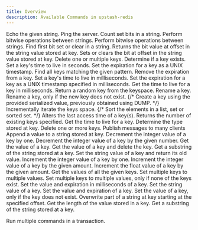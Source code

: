 ```yaml
---
title: Overview
description: Available Commands in upstash-redis
---
```


<AccordionGroup>

<Accordion title="Auth">
<CardGroup cols={3}>

<Card title="ECHO" href="/oss/sdks/py/redis/commands/auth/echo">
  Echo the given string.
</Card>

<Card title="PING" href="/oss/sdks/py/redis/commands/auth/ping">
    Ping the server.
</Card>
</CardGroup>
</Accordion>
<Accordion title="Bitmap">
<CardGroup cols={3}>

<Card title="BITCOUNT" href="/oss/sdks/py/redis/commands/bitmap/bitcount">
    Count set bits in a string.
</Card>
<Card title="BITFIELD" href="/oss/sdks/py/redis/commands/bitmap/bitfield">
    Perform bitwise operations between strings.
</Card>
<Card title="BITOP" href="/oss/sdks/py/redis/commands/bitmap/bitop">
    Perform bitwise operations between strings.
</Card>
<Card title="BITPOS" href="/oss/sdks/py/redis/commands/bitmap/bitpos">
    Find first bit set or clear in a string.
</Card>
<Card title="GETBIT" href="/oss/sdks/py/redis/commands/bitmap/getbit">
    Returns the bit value at offset in the string value stored at key.
</Card>
<Card title="SETBIT" href="/oss/sdks/py/redis/commands/bitmap/setbit">
    Sets or clears the bit at offset in the string value stored at key.
</Card>
</CardGroup>
</Accordion>
<Accordion title="Generic">
<CardGroup cols={3}>
<Card title="DEL" href="/oss/sdks/py/redis/commands/generic/del">
    Delete one or multiple keys.
</Card>
<Card title="EXISTS" href="/oss/sdks/py/redis/commands/generic/exists">
    Determine if a key exists.
</Card>
<Card title="EXPIRE" href="/oss/sdks/py/redis/commands/generic/expire">
    Set a key's time to live in seconds.
</Card>
<Card title="EXPIREAT" href="/oss/sdks/py/redis/commands/generic/expireat">
    Set the expiration for a key as a UNIX timestamp.
</Card>
<Card title="KEYS" href="/oss/sdks/py/redis/commands/generic/keys">
    Find all keys matching the given pattern.
</Card>
<Card title="PERSIST" href="/oss/sdks/py/redis/commands/generic/persist">
    Remove the expiration from a key.
</Card>
<Card title="PEXPIRE" href="/oss/sdks/py/redis/commands/generic/pexpire">
    Set a key's time to live in milliseconds.
</Card>
<Card title="PEXPIREAT" href="/oss/sdks/py/redis/commands/generic/pexpireat">
    Set the expiration for a key as a UNIX timestamp specified in milliseconds.
</Card>
<Card title="PTTL" href="/oss/sdks/py/redis/commands/generic/pttl">
    Get the time to live for a key in milliseconds.
</Card>
<Card title="RANDOMKEY" href="/oss/sdks/py/redis/commands/generic/randomkey">
    Return a random key from the keyspace.
</Card>
<Card title="RENAME" href="/oss/sdks/py/redis/commands/generic/rename">
    Rename a key.
</Card>
<Card title="RENAMENX" href="/oss/sdks/py/redis/commands/generic/renamenx">
    Rename a key, only if the new key does not exist.
</Card>
{/* <Card title="RESTORE" href="/oss/sdks/py/redis/commands/generic/restore">
    Create a key using the provided serialized value, previously obtained using DUMP.
</Card> */}
<Card title="SCAN" href="/oss/sdks/py/redis/commands/generic/scan">
    Incrementally iterate the keys space.
</Card>
{/* <Card title="SORT" href="/oss/sdks/py/redis/commands/generic/sort">
    Sort the elements in a list, set or sorted set.
</Card> */}
<Card title="TOUCH" href="/oss/sdks/py/redis/commands/generic/touch">
    Alters the last access time of a key(s). Returns the number of existing keys specified.
</Card>
<Card title="TTL" href="/oss/sdks/py/redis/commands/generic/ttl">
    Get the time to live for a key.
</Card>
<Card title="TYPE" href="/oss/sdks/py/redis/commands/generic/type">
    Determine the type stored at key.
</Card>
<Card title="UNLINK" href="/oss/sdks/py/redis/commands/generic/unlink">
    Delete one or more keys.
</Card>
</CardGroup>
</Accordion>
<Accordion title="Hash">
<CardGroup cols={3}>

<Card title="HDEL" href="/oss/sdks/py/redis/commands/hash/hdel">

</Card>
<Card title="HEXISTS" href="/oss/sdks/py/redis/commands/hash/hexists">

</Card>
<Card title="HGET" href="/oss/sdks/py/redis/commands/hash/hget">

</Card>
<Card title="HGETALL" href="/oss/sdks/py/redis/commands/hash/hgetall">

</Card>
<Card title="HINCRBY" href="/oss/sdks/py/redis/commands/hash/hincrby">

</Card>
<Card title="HINCRBYFLOAT" href="/oss/sdks/py/redis/commands/hash/hincrbyfloat">

</Card>
<Card title="HKEYS" href="/oss/sdks/py/redis/commands/hash/hkeys">

</Card>
<Card title="HLEN" href="/oss/sdks/py/redis/commands/hash/hlen">

</Card>
<Card title="HMGET" href="/oss/sdks/py/redis/commands/hash/hmget">

</Card>
<Card title="HRANDFIELD" href="/oss/sdks/py/redis/commands/hash/hrandfield">

</Card>
<Card title="HSCAN" href="/oss/sdks/py/redis/commands/hash/hscan">

</Card>
<Card title="HSET" href="/oss/sdks/py/redis/commands/hash/hset">

</Card>
<Card title="HSET" href="/oss/sdks/py/redis/commands/hash/hmset">

</Card>
<Card title="HSETNX" href="/oss/sdks/py/redis/commands/hash/hsetnx">

</Card>
<Card title="HSTRLEN" href="/oss/sdks/py/redis/commands/hash/hstrlen">

</Card>
<Card title="HVALS" href="/oss/sdks/py/redis/commands/hash/hvals">
    
</Card>

</CardGroup>
</Accordion>

<Accordion title="List">
<CardGroup cols={3}>

<Card title="LINDEX" href="/oss/sdks/py/redis/commands/list/lindex">

</Card>
<Card title="LINSERT" href="/oss/sdks/py/redis/commands/list/linsert">

</Card>
<Card title="LLEN" href="/oss/sdks/py/redis/commands/list/llen">

</Card>
<Card title="LMOVE" href="/oss/sdks/py/redis/commands/list/lmove">

</Card>
<Card title="LPOP" href="/oss/sdks/py/redis/commands/list/lpop">

</Card>
<Card title="LPOS" href="/oss/sdks/py/redis/commands/list/lpos">

</Card>
<Card title="LPUSH" href="/oss/sdks/py/redis/commands/list/lpush">

</Card>
<Card title="LPUSHX" href="/oss/sdks/py/redis/commands/list/lpushx">

</Card>
<Card title="LRANGE" href="/oss/sdks/py/redis/commands/list/lrange">

</Card>
<Card title="LREM" href="/oss/sdks/py/redis/commands/list/lrem">

</Card>
<Card title="LSET" href="/oss/sdks/py/redis/commands/list/lset">

</Card>
<Card title="LTRIM" href="/oss/sdks/py/redis/commands/list/ltrim">

</Card>
<Card title="RPOP" href="/oss/sdks/py/redis/commands/list/rpop">

</Card>
<Card title="RPUSH" href="/oss/sdks/py/redis/commands/list/rpush">

</Card>
<Card title="RPUSHX" href="/oss/sdks/py/redis/commands/list/rpushx">

</Card>

</CardGroup>
</Accordion>
<Accordion title="PubSub">
<CardGroup cols={3}>
<Card title="PUBLISH" href="/oss/sdks/py/redis/commands/pubsub/publish">
Publish messages to many clients
</Card>
</CardGroup>
</Accordion>
<Accordion title="Scripts">
<CardGroup cols={3}>

<Card title="EVAL" href="/oss/sdks/py/redis/commands/scripts/eval">

</Card>
<Card title="EVELSHA" href="/oss/sdks/py/redis/commands/scripts/evalsha">

</Card>
<Card title="SCRIPT EXISTS" href="/oss/sdks/py/redis/commands/scripts/script_exists">

</Card>
<Card title="SCRIPT FLUSH" href="/oss/sdks/py/redis/commands/scripts/script_flush">

</Card>
<Card title="SCRIPT LOAD" href="/oss/sdks/py/redis/commands/scripts/script_load">

</Card>

</CardGroup>
</Accordion>
<Accordion title="Server">
<CardGroup cols={3}>
<Card title="DBSIZE" href="/oss/sdks/py/redis/commands/server/dbsize">

</Card>
<Card title="FLUSHALL" href="/oss/sdks/py/redis/commands/server/flushall">

</Card>
<Card title="FLUSHDB" href="/oss/sdks/py/redis/commands/server/flushdb">

</Card>
</CardGroup>
</Accordion>
<Accordion title="Set">
<CardGroup cols={3}>
<Card title="SADD" href="/oss/sdks/py/redis/commands/set/sadd">

</Card>
<Card title="SCARD" href="/oss/sdks/py/redis/commands/set/scard">

</Card>
<Card title="SDIFF" href="/oss/sdks/py/redis/commands/set/sdiff">

</Card>
<Card title="SDIFFSTORE" href="/oss/sdks/py/redis/commands/set/sdiffstore">

</Card>
<Card title="SINTER" href="/oss/sdks/py/redis/commands/set/sinter">

</Card>
<Card title="SINTERSTORE" href="/oss/sdks/py/redis/commands/set/sinterstore">

</Card>
<Card title="SISMEMBER" href="/oss/sdks/py/redis/commands/set/sismember">

</Card>
<Card title="SMEMBERS" href="/oss/sdks/py/redis/commands/set/smembers">

</Card>
<Card title="SMISMEMBER" href="/oss/sdks/py/redis/commands/set/smismember">

</Card>
<Card title="SMOVE" href="/oss/sdks/py/redis/commands/set/smove">

</Card>
<Card title="SPOP" href="/oss/sdks/py/redis/commands/set/spop">

</Card>
<Card title="SRANDMEMBER" href="/oss/sdks/py/redis/commands/set/srandmember">

</Card>
<Card title="SREM" href="/oss/sdks/py/redis/commands/set/srem">

</Card>
<Card title="SSCAN" href="/oss/sdks/py/redis/commands/set/sscan">

</Card>
<Card title="SUNION" href="/oss/sdks/py/redis/commands/set/sunion">

</Card>
<Card title="SUNIONSTORE" href="/oss/sdks/py/redis/commands/set/sunionstore">

</Card>
</CardGroup>
</Accordion>
<Accordion title="Sorted Set">
<CardGroup cols={3}>
<Card title="ZADD" href="/oss/sdks/py/redis/commands/zset/zadd">

</Card>
<Card title="ZCARD" href="/oss/sdks/py/redis/commands/zset/zcard">

</Card>
<Card title="ZCOUNT" href="/oss/sdks/py/redis/commands/zset/zcount">

</Card>
<Card title="ZDIFF" href="/oss/sdks/py/redis/commands/zset/zdiff">

</Card>
<Card title="ZDIFFSTORE" href="/oss/sdks/py/redis/commands/zset/zdiffstore">

</Card>
<Card title="ZINCRBY" href="/oss/sdks/py/redis/commands/zset/zincrby">

</Card>
<Card title="ZINTER" href="/oss/sdks/py/redis/commands/zset/zinter">

</Card>
<Card title="ZINTERSTORE" href="/oss/sdks/py/redis/commands/zset/zinterstore">

</Card>
<Card title="ZLEXCOUNT" href="/oss/sdks/py/redis/commands/zset/zlexcount">

</Card>
<Card title="ZMSCORE" href="/oss/sdks/py/redis/commands/zset/zmscore">

</Card>
<Card title="ZPOPMAX" href="/oss/sdks/py/redis/commands/zset/zpopmax">

</Card>
<Card title="ZPOPMIN" href="/oss/sdks/py/redis/commands/zset/zpopmin">

</Card>
<Card title="ZRANGE" href="/oss/sdks/py/redis/commands/zset/zrange">

</Card>
<Card title="ZRANK" href="/oss/sdks/py/redis/commands/zset/zrank">

</Card>
<Card title="ZREM" href="/oss/sdks/py/redis/commands/zset/zrem">

</Card>
<Card title="ZREMRANGEBYLEX" href="/oss/sdks/py/redis/commands/zset/zremrangebylex">

</Card>
<Card title="ZREMRANGEBYRANK" href="/oss/sdks/py/redis/commands/zset/zremrangebyrank">

</Card>
<Card title="ZREMRANGEBYSCORE" href="/oss/sdks/py/redis/commands/zset/zremrangebyscore">

</Card>
<Card title="ZREVRANK" href="/oss/sdks/py/redis/commands/zset/zrevrank">

</Card>
<Card title="ZSCAN" href="/oss/sdks/py/redis/commands/zset/zscan">

</Card>
<Card title="ZSCORE" href="/oss/sdks/py/redis/commands/zset/zscore">

</Card>
<Card title="ZUNION" href="/oss/sdks/py/redis/commands/zset/zunion">

</Card>
<Card title="ZUNIONSTORE" href="/oss/sdks/py/redis/commands/zset/zunionstore">

</Card>
</CardGroup>
</Accordion>

<Accordion title="String">

<CardGroup cols={3}>

<Card title="APPEND" href="/oss/sdks/py/redis/commands/string/append">
  Append a value to a string stored at key.
</Card>
<Card title="DECR" href="/oss/sdks/py/redis/commands/string/decr">
  Decrement the integer value of a key by one.
</Card>
<Card title="DECRBY" href="/oss/sdks/py/redis/commands/string/decrby">
  Decrement the integer value of a key by the given number.
</Card>
<Card title="GET" href="/oss/sdks/py/redis/commands/string/get">
  Get the value of a key.
</Card>
<Card title="GETDEL" href="/oss/sdks/py/redis/commands/string/getdel">
  Get the value of a key and delete the key.
</Card>
<Card title="GETRANGE" href="/oss/sdks/py/redis/commands/string/getrange">
  Get a substring of the string stored at a key.
</Card>
<Card title="GETSET" href="/oss/sdks/py/redis/commands/string/getset">
  Set the string value of a key and return its old value.
</Card>
<Card title="INCR" href="/oss/sdks/py/redis/commands/string/incr">
  Increment the integer value of a key by one.
</Card>
<Card title="INCRBY" href="/oss/sdks/py/redis/commands/string/incrby">
  Increment the integer value of a key by the given amount.
</Card>
<Card title="INCRBYFLOAT" href="/oss/sdks/py/redis/commands/string/incrbyfloat">
  Increment the float value of a key by the given amount.
</Card>
<Card title="MGET" href="/oss/sdks/py/redis/commands/string/mget">
  Get the values of all the given keys.
</Card>
<Card title="MSET" href="/oss/sdks/py/redis/commands/string/mset">
  Set multiple keys to multiple values.
</Card>
<Card title="MSETNX" href="/oss/sdks/py/redis/commands/string/msetnx">
  Set multiple keys to multiple values, only if none of the keys exist.
</Card>
<Card title="PSETEX" href="/oss/sdks/py/redis/commands/string/psetex">
  Set the value and expiration in milliseconds of a key.
</Card>
<Card title="SET" href="/oss/sdks/py/redis/commands/string/set">
  Set the string value of a key.
</Card>
<Card title="SETEX" href="/oss/sdks/py/redis/commands/string/setex">
  Set the value and expiration of a key.
</Card>
<Card title="SETNX" href="/oss/sdks/py/redis/commands/string/setnx">
  Set the value of a key, only if the key does not exist.
</Card>
<Card title="SETRANGE" href="/oss/sdks/py/redis/commands/string/setrange">
  Overwrite part of a string at key starting at the specified offset.
</Card>
<Card title="STRLEN" href="/oss/sdks/py/redis/commands/string/strlen">
  Get the length of the value stored in a key.
</Card>
<Card title="SUBSTR" href="/oss/sdks/py/redis/commands/string/substr">
  Get a substring of the string stored at a key.
</Card>

</CardGroup></Accordion>
<Accordion title="Transactions">
<Card title="TRANSACTION" href="/oss/sdks/py/redis/commands/transaction">
  Run multiple commands in a transaction.
</Card>
</Accordion>
</AccordionGroup>
